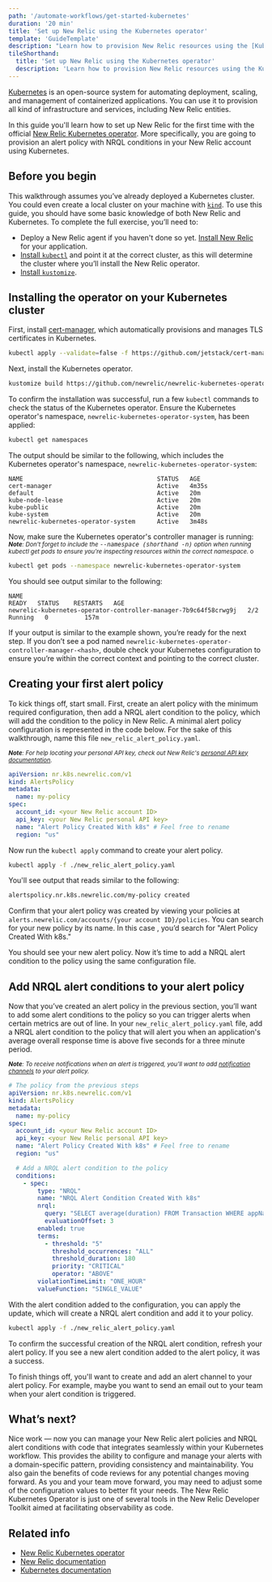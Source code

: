```yaml
---
path: '/automate-workflows/get-started-kubernetes'
duration: '20 min'
title: 'Set up New Relic using the Kubernetes operator'
template: 'GuideTemplate'
description: "Learn how to provision New Relic resources using the [Kubernetes operator](https://github.com/newrelic/newrelic-kubernetes-operator)."
tileShorthand:
  title: 'Set up New Relic using the Kubernetes operator'
  description: 'Learn how to provision New Relic resources using the Kubernetes operator'
---
```

<Intro>

[Kubernetes](https://kubernetes.io/) is an open-source system for automating deployment, scaling, and management of containerized applications. You can use it to provision all kind of infrastructure and services, including New Relic entities.

In this guide you'll learn how to set up New Relic for the first time with the official [New Relic Kubernetes operator](https://github.com/newrelic/newrelic-kubernetes-operator). More specifically, you are going to provision an alert policy with NRQL conditions in your New Relic account using Kubernetes.

</Intro>


## Before you begin

This walkthrough assumes you’ve already deployed a Kubernetes cluster. You could even create a local cluster on your machine with [`kind`](https://kind.sigs.k8s.io/).
To use this guide, you should have some basic knowledge of both New Relic and Kubernetes. To complete the full exercise, you’ll need to:

* Deploy a New Relic agent if you haven't done so yet. [Install New Relic](https://docs.newrelic.com/docs/agents/manage-apm-agents/installation/install-agent) for your application. 
* [Install `kubectl`](https://kubernetes.io/docs/tasks/tools/install-kubectl/) and point it at the correct cluster, as this will determine the cluster where you’ll install the New Relic operator.
* [Install `kustomize`](https://kubernetes-sigs.github.io/kustomize/installation/).

<Steps>
<Step>

## Installing the operator on your Kubernetes cluster

First, install [cert-manager](https://cert-manager.io/), which automatically provisions and manages TLS certificates in Kubernetes.

```bash lineNumbers=false
kubectl apply --validate=false -f https://github.com/jetstack/cert-manager/releases/download/v0.15.0/cert-manager.yaml
```

Next, install the Kubernetes operator.
```bash lineNumbers=false
kustomize build https://github.com/newrelic/newrelic-kubernetes-operator/configs/default | kubectl apply -f -
```

To confirm the installation was successful, run a few `kubectl` commands to check the status of the Kubernetes operator.
Ensure the Kubernetes operator's namespace, `newrelic-kubernetes-operator-system`, has been applied:

```bash lineNumbers=false
kubectl get namespaces
```

The output should be similar to the following, which includes the Kubernetes operator's namespace, `newrelic-kubernetes-operator-system`:

```no-highlighting lineNumbers=false
NAME                                     STATUS   AGE
cert-manager                             Active   4m35s
default                                  Active   20m
kube-node-lease                          Active   20m
kube-public                              Active   20m
kube-system                              Active   20m
newrelic-kubernetes-operator-system      Active   3m48s
```

Now, make sure the Kubernetes operator's controller manager is running: 
<small>
<em><strong>Note</strong>: Don't forget to include the <tt>--namespace (shorthand -n)</tt> option when running kubectl get pods to ensure you're inspecting resources within the correct namespace.</em>
o
</small>

```bash lineNumbers=false
kubectl get pods --namespace newrelic-kubernetes-operator-system
```

You should see output similar to the following:

```no-highlighting lineNumbers=false
NAME                                                              READY   STATUS    RESTARTS   AGE
newrelic-kubernetes-operator-controller-manager-7b9c64f58crwg9j   2/2     Running   0          157m
```

If your output is similar to the example shown, you’re ready for the next step. If you don’t see a pod named `newrelic-kubernetes-operator-controller-manager-<hash>`, double check your Kubernetes configuration to ensure you’re within the correct context and pointing to the correct cluster.


</Step>
<Step>

## Creating your first alert policy
To kick things off, start small. First, create an alert policy with the minimum required configuration, then add a NRQL alert condition to the policy, which will add the condition to the policy in New Relic.
A minimal alert policy configuration is represented in the code below. For the sake of this walkthrough, name this file `new_relic_alert_policy.yaml`.

<small><em><strong>Note</strong>: For help locating your personal API key, check out New Relic's <a href="https://docs.newrelic.com/docs/apis/get-started/intro-apis/types-new-relic-api-keys#">personal API key documentation</a>.</em></small>

```yaml lineNumbers=false
apiVersion: nr.k8s.newrelic.com/v1
kind: AlertsPolicy
metadata:
  name: my-policy
spec:
  account_id: <your New Relic account ID>
  api_key: <your New Relic personal API key>
  name: "Alert Policy Created With k8s" # Feel free to rename
  region: "us"
```


Now run the `kubectl apply` command to create your alert policy. 

```bash lineNumbers=false
kubectl apply -f ./new_relic_alert_policy.yaml
```

You'll see output that reads similar to the following:

```bash lineNumbers=false
alertspolicy.nr.k8s.newrelic.com/my-policy created
```

Confirm that your alert policy was created by viewing your policies at `alerts.newrelic.com/accounts/{your account ID}/policies`. You can search for your new policy by its name. In this case , you’d search for "Alert Policy Created With k8s." 

You should see your new alert policy. Now it’s time  to add a NRQL alert condition to the policy using the same configuration file.
</Step>
<Step>

## Add NRQL alert conditions to your alert policy
Now that you’ve created an alert policy in the previous section, you’ll want to add some alert conditions to the policy so you can trigger alerts when certain metrics are out of line.
In your `new_relic_alert_policy.yaml` file, add a NRQL alert condition to the policy that will alert you when an application's average overall response time is above five seconds for a three minute period.

<em><small><strong>Note</strong>: To receive notifications when an alert is triggered, you'll want to add <a href="https://docs.newrelic.com/docs/alerts/new-relic-alerts/managing-notification-channels/notification-channels-control-where-send-alerts">notification channels</a> to your alert policy.</small></em>

```yaml lineNumbers=false
# The policy from the previous steps
apiVersion: nr.k8s.newrelic.com/v1
kind: AlertsPolicy
metadata:
  name: my-policy
spec:
  account_id: <your New Relic account ID>
  api_key: <your New Relic personal API key>
  name: "Alert Policy Created With k8s" # Feel free to rename
  region: "us"

  # Add a NRQL alert condition to the policy
  conditions:
    - spec:
        type: "NRQL"
        name: "NRQL Alert Condition Created With k8s"
        nrql:
          query: "SELECT average(duration) FROM Transaction WHERE appName = 'YOUR APP NAME'"
          evaluationOffset: 3
        enabled: true
        terms:
          - threshold: "5"
            threshold_occurrences: "ALL"
            threshold_duration: 180
            priority: "CRITICAL"
            operator: "ABOVE"
        violationTimeLimit: "ONE_HOUR"
        valueFunction: "SINGLE_VALUE"
```

With the alert condition added to the configuration, you can apply the update, which will create a NRQL alert condition and add it to your policy.

```bash lineNumbers=false
kubectl apply -f ./new_relic_alert_policy.yaml
```

To confirm the successful creation of the NRQL alert condition, refresh your alert policy. If you see a new alert condition added to the alert policy, it was a success.

To finish things off, you'll want to create and add an alert channel to your alert policy. For example, maybe you want to send an email out to your team when your alert condition is triggered.
</Step>
<Step>

## What’s next?
Nice work — now you can manage your New Relic alert policies and NRQL alert conditions with code that integrates seamlessly within your Kubernetes workflow. This provides the ability to configure and manage your alerts with a domain-specific pattern, providing consistency and maintainability. You also gain the benefits of code reviews for any potential changes moving forward.
As you and your team move forward, you may need to adjust some of the configuration values to better fit your needs.
The New Relic Kubernetes Operator is just one of several tools in the New Relic Developer Toolkit aimed at facilitating observability as code. 

</Step></Steps>

## Related info

- [New Relic Kubernetes operator](https://github.com/newrelic/newrelic-kubernetes-operator)
- [New Relic documentation](https://docs.newrelic.com)
- [Kubernetes documentation](https://kubernetes.io/docs/home/)